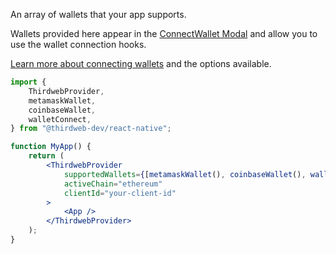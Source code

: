 An array of wallets that your app supports.

Wallets provided here appear in the [ConnectWallet Modal](/react-native/v0/components/ConnectWallet) and allow you to use
the wallet connection hooks.

[Learn more about connecting wallets](/react-native/v0/connecting-wallets) and the options available.

```jsx
import {
	ThirdwebProvider,
	metamaskWallet,
	coinbaseWallet,
	walletConnect,
} from "@thirdweb-dev/react-native";

function MyApp() {
	return (
		<ThirdwebProvider
			supportedWallets={[metamaskWallet(), coinbaseWallet(), walletConnect()]}
			activeChain="ethereum"
			clientId="your-client-id"
		>
			<App />
		</ThirdwebProvider>
	);
}
```
